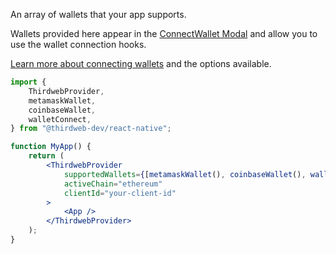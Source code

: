 An array of wallets that your app supports.

Wallets provided here appear in the [ConnectWallet Modal](/react-native/v0/components/ConnectWallet) and allow you to use
the wallet connection hooks.

[Learn more about connecting wallets](/react-native/v0/connecting-wallets) and the options available.

```jsx
import {
	ThirdwebProvider,
	metamaskWallet,
	coinbaseWallet,
	walletConnect,
} from "@thirdweb-dev/react-native";

function MyApp() {
	return (
		<ThirdwebProvider
			supportedWallets={[metamaskWallet(), coinbaseWallet(), walletConnect()]}
			activeChain="ethereum"
			clientId="your-client-id"
		>
			<App />
		</ThirdwebProvider>
	);
}
```
